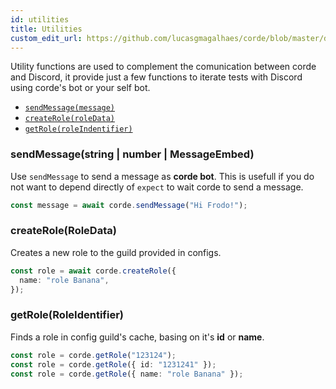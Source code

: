 ```yaml
---
id: utilities
title: Utilities
custom_edit_url: https://github.com/lucasgmagalhaes/corde/blob/master/docs/Utilities.mdx
---
```


Utility functions are used to complement the comunication between corde and Discord,
it provide just a few functions to iterate tests with Discord using corde's bot or your self bot.

- [`sendMessage(message)`](/docs/utilities#sendMessage)
- [`createRole(roleData)`](/docs/utilities#createroleroledata)
- [`getRole(roleIndentifier)`](/docs/utilities#getroleroleidentifier)

### sendMessage(string | number | MessageEmbed)

Use `sendMessage` to send a message as **corde bot**. This is usefull if you do not want to depend directly of `expect` to wait corde to send a message.

```typescript
const message = await corde.sendMessage("Hi Frodo!");
```

### createRole(RoleData)

Creates a new role to the guild provided in configs.

```typescript
const role = await corde.createRole({
  name: "role Banana",
});
```

### getRole(RoleIdentifier)

Finds a role in config guild's cache, basing on it's **id** or **name**.

```typescript
const role = corde.getRole("123124");
const role = corde.getRole({ id: "1231241" });
const role = corde.getRole({ name: "role Banana" });
```
